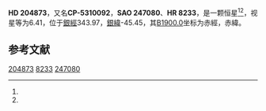 {{Starbox begin
| name = HD 204873
}}
{{Starbox observe
| epoch = [[J2000.0|J2000.0]]
| constell = {{星座名待查}}<ref name=SIMBAD>{{cite web
 | url=http://simbad.u-strasbg.fr/simbad/sim-id?Ident=HR+8233
 | title =Pulsating variable Star
 | publisher=Centre de Données astronomiques de Strasbourg
 | work=SIMBAD
 | accessdate=2012-07-13}}</ref><ref name=DATA>{{cite web
 | url=http://vizier.u-strasbg.fr/viz-bin/VizieR-5?-out.add=.&-source=5050&-corr=PK=HR&-out.max=9999&HR=8233
 | title=VizieR Detailed Page
 | accessdate=2012-07-13
 | archive-date=2016-03-05
 | archive-url=https://web.archive.org/web/20160305002046/http://vizier.u-strasbg.fr/viz-bin/VizieR-5?-out.add=.&-source=5050&-corr=PK=HR&-out.max=9999&HR=8233
 | dead-url=no
 }}</ref>
| 星官 = 
| ra = {{RA|21|33|17.7}}<ref name=SIMBAD /><ref name=DATA />
| dec = {{DEC|-52|44|15}}<ref name=SIMBAD /><ref name=DATA />
| appmag_v = 6.41<ref name=SIMBAD /><ref name=DATA />
}}
{{Starbox character
| class = K4III<ref name=SIMBAD /><ref name=DATA />
| b-v = 1.48<ref name=SIMBAD /><ref name=DATA />
| u-b = <ref name=SIMBAD /><ref name=DATA />
| r-i = <ref name=SIMBAD /><ref name=DATA />
| variable = 
}}
{{Starbox astrometry
| radial_v = 
| prop_mo_ra = 34
| parallax = 
| p_error = 
}}
{{Starbox catalog
| names =CP-5310092，[[SAO星表|SAO]] 247080，[[HD星表|HD]] 204873，[[HR星表|HR]] 8233}}
{{Starbox reference |Simbad=HR+8233}}
{{Starbox end}}

'''HD 204873'''，又名'''CP-5310092'''，'''SAO 247080'''、'''HR 8233'''，是一颗恒星<ref name=SIMBAD /><ref name=DATA />，视星等为6.41，位于[[銀道座標系|銀經]]343.97，[[銀道座標系|銀緯]]-45.45，其[[B1900.0|B1900.0]]坐标为赤經{{RA|21|26|22.4}}，赤緯{{DEC|-53|-45.45|44}}。

== 参考文献 ==
{{reflist}}

{{star-stub}}

[[Category:HD和HDE天體|204873]]
[[Category:HR天體|8233]]
[[Category:SAO天體|247080]]
